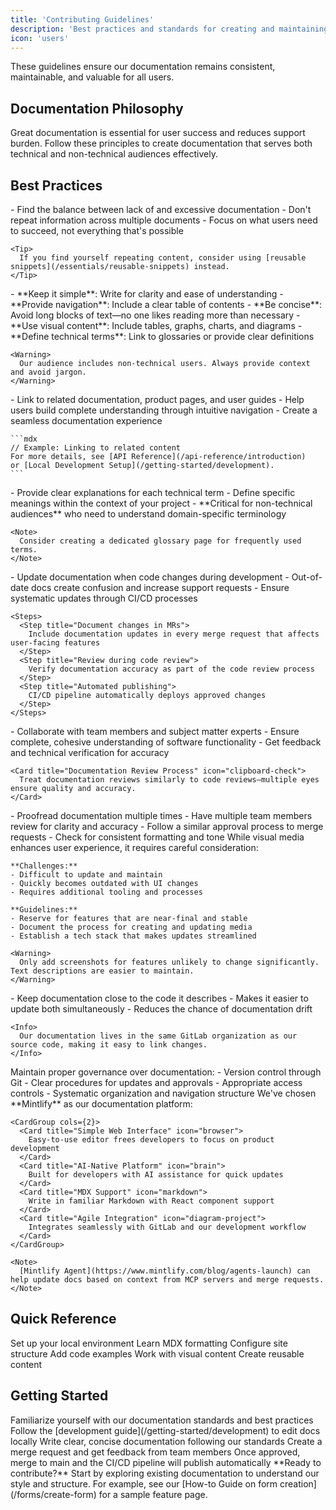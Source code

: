 ```yaml
---
title: 'Contributing Guidelines'
description: 'Best practices and standards for creating and maintaining user documentation'
icon: 'users'
---
```


<Info>
  These guidelines ensure our documentation remains consistent, maintainable, and valuable for all users.
</Info>

## Documentation Philosophy

Great documentation is essential for user success and reduces support burden. Follow these principles to create documentation that serves both technical and non-technical audiences effectively.

## Best Practices

<AccordionGroup>
  <Accordion title="1. Write Just Enough Documentation" icon="balance-scale" defaultOpen>
    - Find the balance between lack of and excessive documentation
    - Don't repeat information across multiple documents
    - Focus on what users need to succeed, not everything that's possible
    
    <Tip>
      If you find yourself repeating content, consider using [reusable snippets](/essentials/reusable-snippets) instead.
    </Tip>
  </Accordion>

  <Accordion title="2. Consider Your Audience" icon="users">
    - **Keep it simple**: Write for clarity and ease of understanding
    - **Provide navigation**: Include a clear table of contents
    - **Be concise**: Avoid long blocks of text—no one likes reading more than necessary
    - **Use visual content**: Include tables, graphs, charts, and diagrams
    - **Define technical terms**: Link to glossaries or provide clear definitions
    
    <Warning>
      Our audience includes non-technical users. Always provide context and avoid jargon.
    </Warning>
  </Accordion>

  <Accordion title="3. Use Cross-Links" icon="link">
    - Link to related documentation, product pages, and user guides
    - Help users build complete understanding through intuitive navigation
    - Create a seamless documentation experience
    
    ```mdx
    // Example: Linking to related content
    For more details, see [API Reference](/api-reference/introduction) 
    or [Local Development Setup](/getting-started/development).
    ```
  </Accordion>

  <Accordion title="4. Leverage Glossaries" icon="book-bookmark">
    - Provide clear explanations for each technical term
    - Define specific meanings within the context of your project
    - **Critical for non-technical audiences** who need to understand domain-specific terminology
    
    <Note>
      Consider creating a dedicated glossary page for frequently used terms.
    </Note>
  </Accordion>

  <Accordion title="5. Keep Documentation Up to Date" icon="arrows-rotate">
    - Update documentation when code changes during development
    - Out-of-date docs create confusion and increase support requests
    - Ensure systematic updates through CI/CD processes
    
    <Steps>
      <Step title="Document changes in MRs">
        Include documentation updates in every merge request that affects user-facing features
      </Step>
      <Step title="Review during code review">
        Verify documentation accuracy as part of the code review process
      </Step>
      <Step title="Automated publishing">
        CI/CD pipeline automatically deploys approved changes
      </Step>
    </Steps>
  </Accordion>

  <Accordion title="6. Prioritize Teamwork" icon="people-group">
    - Collaborate with team members and subject matter experts
    - Ensure complete, cohesive understanding of software functionality
    - Get feedback and technical verification for accuracy
    
    <Card title="Documentation Review Process" icon="clipboard-check">
      Treat documentation reviews similarly to code reviews—multiple eyes ensure quality and accuracy.
    </Card>
  </Accordion>

  <Accordion title="7. Pay Attention to Details" icon="magnifying-glass">
    - Proofread documentation multiple times
    - Have multiple team members review for clarity and accuracy
    - Follow a similar approval process to merge requests
    - Check for consistent formatting and tone
  </Accordion>

  <Accordion title="8. Be Strategic with Screenshots & Multimedia" icon="camera">
    While visual media enhances user experience, it requires careful consideration:
    
    **Challenges:**
    - Difficult to update and maintain
    - Quickly becomes outdated with UI changes
    - Requires additional tooling and processes
    
    **Guidelines:**
    - Reserve for features that are near-final and stable
    - Document the process for creating and updating media
    - Establish a tech stack that makes updates streamlined
    
    <Warning>
      Only add screenshots for features unlikely to change significantly. Text descriptions are easier to maintain.
    </Warning>
  </Accordion>

  <Accordion title="9. Pair Documentation with Source Code" icon="code-merge">
    - Keep documentation close to the code it describes
    - Makes it easier to update both simultaneously
    - Reduces the chance of documentation drift
    
    <Info>
      Our documentation lives in the same GitLab organization as our source code, making it easy to link changes.
    </Info>
  </Accordion>

  <Accordion title="10. Documentation Control" icon="list-check">
    Maintain proper governance over documentation:
    - Version control through Git
    - Clear procedures for updates and approvals
    - Appropriate access controls
    - Systematic organization and navigation structure
  </Accordion>

  <Accordion title="11. Leverage Document Management System" icon="sparkles">
    We've chosen **Mintlify** as our documentation platform:
    
    <CardGroup cols={2}>
      <Card title="Simple Web Interface" icon="browser">
        Easy-to-use editor frees developers to focus on product development
      </Card>
      <Card title="AI-Native Platform" icon="brain">
        Built for developers with AI assistance for quick updates
      </Card>
      <Card title="MDX Support" icon="markdown">
        Write in familiar Markdown with React component support
      </Card>
      <Card title="Agile Integration" icon="diagram-project">
        Integrates seamlessly with GitLab and our development workflow
      </Card>
    </CardGroup>
    
    <Note>
      [Mintlify Agent](https://www.mintlify.com/blog/agents-launch) can help update docs based on context from MCP servers and merge requests.
    </Note>
  </Accordion>
</AccordionGroup>

## Quick Reference

<CardGroup cols={3}>
  <Card title="Local Development" icon="laptop-code" href="/getting-started/development">
    Set up your local environment
  </Card>
  <Card title="MDX Guide" icon="file-code" href="/essentials/markdown">
    Learn MDX formatting
  </Card>
  <Card title="Navigation Setup" icon="sitemap" href="/essentials/navigation">
    Configure site structure
  </Card>
  <Card title="Code Samples" icon="code" href="/essentials/code">
    Add code examples
  </Card>
  <Card title="Images & Media" icon="image" href="/essentials/images">
    Work with visual content
  </Card>
  <Card title="Reusable Snippets" icon="recycle" href="/essentials/reusable-snippets">
    Create reusable content
  </Card>
</CardGroup>

## Getting Started

<Steps>
  <Step title="Review the guidelines above">
    Familiarize yourself with our documentation standards and best practices
  </Step>
  <Step title="Set up your local environment">
    Follow the [development guide](/getting-started/development) to edit docs locally
  </Step>
  <Step title="Create or update content">
    Write clear, concise documentation following our standards
  </Step>
  <Step title="Submit for review">
    Create a merge request and get feedback from team members
  </Step>
  <Step title="Publish">
    Once approved, merge to main and the CI/CD pipeline will publish automatically
  </Step>
</Steps>

<Check>
  **Ready to contribute?** Start by exploring existing documentation to understand our style and structure. For example, see our [How-to Guide on form creation](/forms/create-form) for a sample feature page.
</Check>
